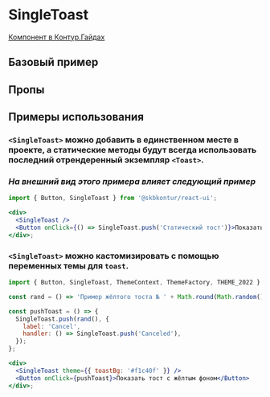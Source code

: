 
<Meta of={SingleToastStories} />

# SingleToast

[Компонент в Контур.Гайдах](https)

## Базовый пример

<Primary />

## Пропы

<Controls />

## Примеры использования

### `<SingleToast>` можно добавить в единственном месте в проекте, а статические методы будут всегда использовать последний отрендеренный экземпляр `<Toast>`.

### _На внешний вид этого примера влияет следующий пример_

```jsx harmony
import { Button, SingleToast } from '@skbkontur/react-ui';

<div>
  <SingleToast />
  <Button onClick={() => SingleToast.push('Статический тост')}>Показать статический тост</Button>
</div>;
```

### `<SingleToast>` можно кастомизировать с помощью переменных темы для `toast`.

```jsx harmony
import { Button, SingleToast, ThemeContext, ThemeFactory, THEME_2022 } from '@skbkontur/react-ui';

const rand = () => 'Пример жёлтого тоста № ' + Math.round(Math.random() * 100).toString();

const pushToast = () => {
  SingleToast.push(rand(), {
    label: 'Cancel',
    handler: () => SingleToast.push('Canceled'),
  });
};

<div>
  <SingleToast theme={{ toastBg: '#f1c40f' }} />
  <Button onClick={pushToast}>Показать тост с жёлтым фоном</Button>
</div>;
```
